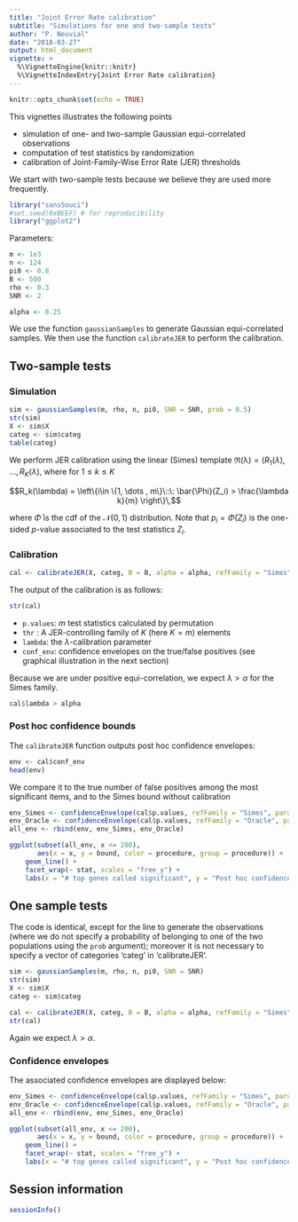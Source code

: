 ```yaml
---
title: "Joint Error Rate calibration"
subtitle: "Simulations for one and two-sample tests"
author: "P. Neuvial"
date: "2018-03-27"
output: html_document
vignette: >
  %\VignetteEngine{knitr::knitr}
  %\VignetteIndexEntry{Joint Error Rate calibration}
---
```


```r
knitr::opts_chunk$set(echo = TRUE)
```
This vignettes illustrates the following points

* simulation of one- and two-sample Gaussian equi-correlated observations
* computation of test statistics by randomization
* calibration of Joint-Family-Wise Error Rate (JER) thresholds

We start with two-sample tests because we believe they are used more frequently.

```r
library("sansSouci")
#set.seed(0xBEEF) # for reproducibility
library("ggplot2")
```

Parameters:

```r
m <- 1e3
n <- 124
pi0 <- 0.8
B <- 500
rho <- 0.3
SNR <- 2

alpha <- 0.25
```

We use the function `gaussianSamples` to generate Gaussian equi-correlated samples. We then use the function `calibrateJER` to perform the calibration.

## Two-sample tests

### Simulation

```r
sim <- gaussianSamples(m, rho, n, pi0, SNR = SNR, prob = 0.5)
str(sim)
X <- sim$X
categ <- sim$categ
table(categ)
```

We perform JER calibration using the linear (Simes) template $\mathfrak{R(\lambda)}=(R_1(\lambda),$ $\ldots,R_K(\lambda)$, where for $1 \leq k \leq K$

$$R_k(\lambda) = \left\{i\in \{1, \dots , m\}\::\: \bar{\Phi}(Z_i) >  \frac{\lambda k}{m} \right\}\,$$

where $\bar{\Phi}$ is the cdf of the $\mathcal{N}(0,1)$ distribution. Note that $p_i = \bar{\Phi}(Z_i)$ is the one-sided $p$-value associated to the test statistics $Z_i$.

### Calibration

```r
cal <- calibrateJER(X, categ, B = B, alpha = alpha, refFamily = "Simes")
```

The output of the calibration is as follows:

```r
str(cal)
```

* `p.values`: $m$ test statistics calculated by permutation
* `thr` : A JER-controlling family of $K$ (here $K=m$) elements
* `lambda`: the $\lambda$-calibration parameter
* `conf_env`: confidence envelopes on the true/false positives (see graphical illustration in the next section)

Because we are under positive equi-correlation, we expect $\lambda > \alpha$ for the Simes family. 
```r
cal$lambda > alpha
```

### Post hoc confidence bounds

The `calibrateJER` function outputs post hoc confidence envelopes:

```r
env <- cal$conf_env
head(env)
```

We compare it to the true number of false positives among the most significant items, and to the Simes bound without calibration 

```r
env_Simes <- confidenceEnvelope(cal$p.values, refFamily = "Simes", param = alpha)
env_Oracle <- confidenceEnvelope(cal$p.values, refFamily = "Oracle", param = (sim$H == 0))
all_env <- rbind(env, env_Simes, env_Oracle)
```

```r
ggplot(subset(all_env, x <= 200), 
       aes(x = x, y = bound, color = procedure, group = procedure)) +
    geom_line() + 
    facet_wrap(~ stat, scales = "free_y") + 
    labs(x = "# top genes called significant", y = "Post hoc confidence bounds")
```


## One sample tests

The code is identical, except for the line to generate the observations (where we do not specify a probability of belonging to one of the two populations using the `prob` argument); moreover it is not necessary to specify a vector of categories 'categ' in 'calibrateJER'.

```r
sim <- gaussianSamples(m, rho, n, pi0, SNR = SNR)
str(sim)
X <- sim$X
categ <- sim$categ
```

```r
cal <- calibrateJER(X, categ, B = B, alpha = alpha, refFamily = "Simes")
str(cal)
```

Again we expect $\lambda > \alpha$.

### Confidence envelopes

The associated confidence envelopes are displayed below:

```r
env_Simes <- confidenceEnvelope(cal$p.values, refFamily = "Simes", param = alpha)
env_Oracle <- confidenceEnvelope(cal$p.values, refFamily = "Oracle", param = (sim$H == 0))
all_env <- rbind(env, env_Simes, env_Oracle)
```

```r
ggplot(subset(all_env, x <= 200), 
       aes(x = x, y = bound, color = procedure, group = procedure)) +
    geom_line() + 
    facet_wrap(~ stat, scales = "free_y") + 
    labs(x = "# top genes called significant", y = "Post hoc confidence bounds")
```

## Session information

```r
sessionInfo()
```

